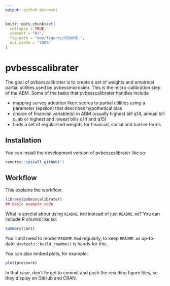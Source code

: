 ```yaml
---
output: github_document
---
```


<!-- README.md is generated from README.Rmd. Please edit that file -->

```r
knitr::opts_chunk$set(
  collapse = TRUE,
  comment = "#>",
  fig.path = "man/figures/README-",
  out.width = "100%"
)
```

# pvbesscalibrater

<!-- badges: start -->
<!-- badges: end -->

The goal of pvbesscalibrater is to create a set of weights and empirical partial utilities used by pvbessmicrosimr. This is the micro-calibration step of the ABM. Some of the tasks that pvbesscalibrater handles include

* mapping survey adoption likert scores to partial utilities using a parameter (epsilon) that describes hypothetical bias
* choice of financial variable(s) in ABM (usually highest bill q14, annual bill q_ab or highest and lowest bills q14 and q15)
* finds a set of regularised weights for financial, social and barrier terms


## Installation

You can install the development version of pvbesscalibrater like so:

``` r
remotes::install_github(")
```

## Workflow

This explains the workflow.

```r
library(pvbesscalibrater)
## basic example code
```

What is special about using `README.Rmd` instead of just `README.md`? You can include R chunks like so:

```r
summary(cars)
```

You'll still need to render `README.Rmd` regularly, to keep `README.md` up-to-date. `devtools::build_readme()` is handy for this.

You can also embed plots, for example:

```r
plot(pressure)
```

In that case, don't forget to commit and push the resulting figure files, so they display on GitHub and CRAN.
